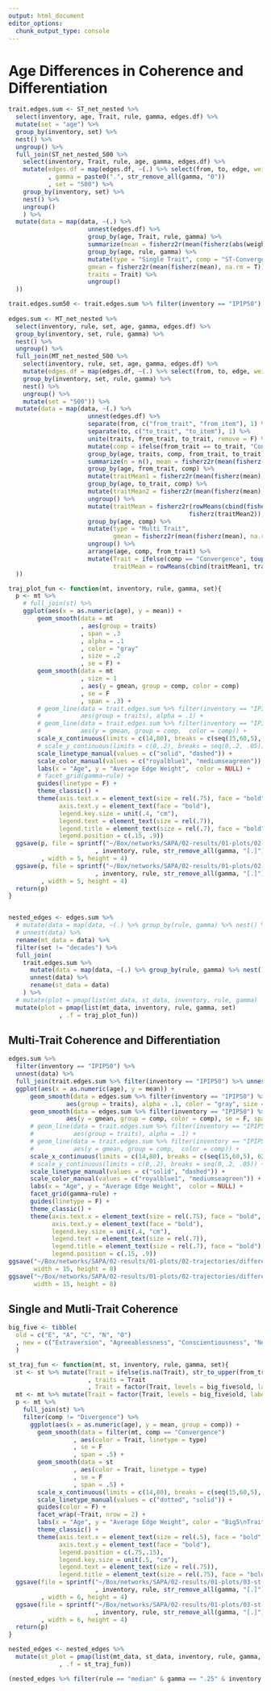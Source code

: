 ```yaml
---
output: html_document
editor_options: 
  chunk_output_type: console
---
```

# Age Differences in Coherence and Differentiation {#pcors}  
```r
trait.edges.sum <- ST_net_nested %>%
  select(inventory, age, Trait, rule, gamma, edges.df) %>%
  mutate(set = "age") %>%
  group_by(inventory, set) %>%
  nest() %>%
  ungroup() %>%
  full_join(ST_net_nested_500 %>%
    select(inventory, Trait, rule, age, gamma, edges.df) %>%
    mutate(edges.df = map(edges.df, ~(.) %>% select(from, to, edge, weight = estimate))
           , gamma = paste0(".", str_remove_all(gamma, "0"))
           , set = "500") %>%
    group_by(inventory, set) %>%
    nest() %>% 
    ungroup() 
    ) %>%
  mutate(data = map(data, ~(.) %>%
                      unnest(edges.df) %>%
                      group_by(age, Trait, rule, gamma) %>%
                      summarize(mean = fisherz2r(mean(fisherz(abs(weight)), na.rm = T))) %>%
                      group_by(age, rule, gamma) %>%
                      mutate(type = "Single Trait", comp = "ST-Convergence",
                      gmean = fisherz2r(mean(fisherz(mean), na.rm = T)), 
                      traits = Trait) %>%
                      ungroup()
  )) 

trait.edges.sum50 <- trait.edges.sum %>% filter(inventory == "IPIP50") %>% unnest(data)
  
edges.sum <- MT_net_nested %>%
  select(inventory, rule, set, age, gamma, edges.df) %>%
  group_by(inventory, set, rule, gamma) %>%
  nest() %>% 
  ungroup() %>%
  full_join(MT_net_nested_500 %>%
    select(inventory, rule, set, age, gamma, edges.df) %>%
    mutate(edges.df = map(edges.df, ~(.) %>% select(from, to, edge, weight = estimate))) %>%
    group_by(inventory, set, rule, gamma) %>%
    nest() %>% 
    ungroup() %>%
    mutate(set = "500")) %>%
  mutate(data = map(data, ~(.) %>%
                      unnest(edges.df) %>%
                      separate(from, c("from_trait", "from_item"), 1) %>%
                      separate(to, c("to_trait", "to_item"), 1) %>%
                      unite(traits, from_trait, to_trait, remove = F) %>%
                      mutate(comp = ifelse(from_trait == to_trait, "Convergence", "Divergence")) %>%
                      group_by(age, traits, comp, from_trait, to_trait) %>%
                      summarize(n = n(), mean = fisherz2r(mean(fisherz(abs(weight)), na.rm = T))) %>%
                      group_by(age, from_trait, comp) %>%
                      mutate(traitMean1 = fisherz2r(mean(fisherz(mean), na.rm = T))) %>%
                      group_by(age, to_trait, comp) %>%
                      mutate(traitMean2 = fisherz2r(mean(fisherz(mean), na.rm = T))) %>%
                      ungroup() %>% 
                      mutate(traitMean = fisherz2r(rowMeans(cbind(fisherz(traitMean1), 
                                                  fisherz(traitMean2)), na.rm = T))) %>%
                      group_by(age, comp) %>%
                      mutate(type = "Multi Trait", 
                             gmean = fisherz2r(mean(fisherz(mean), na.rm = T))) %>%
                      ungroup() %>%
                      arrange(age, comp, from_trait) %>% 
                      mutate(Trait = ifelse(comp == "Convergence", toupper(from_trait), NA),
                             traitMean = rowMeans(cbind(traitMean1, traitMean2), na.rm = T))
  ))


```

```r
traj_plot_fun <- function(mt, inventory, rule, gamma, set){
  p <- mt %>%
    # full_join(st) %>% 
    ggplot(aes(x = as.numeric(age), y = mean)) + 
        geom_smooth(data = mt
                    , aes(group = traits)
                    , span = .3
                    , alpha = .1
                    , color = "gray"
                    , size = .2
                    , se = F) + 
        geom_smooth(data = mt
                    , size = 1
                    , aes(y = gmean, group = comp, color = comp)
                    , se = F
                    , span = .3) +
        # geom_line(data = trait.edges.sum %>% filter(inventory == "IPIP50"), 
        #           aes(group = traits), alpha = .1) + 
        # geom_line(data = trait.edges.sum %>% filter(inventory == "IPIP50"), size = 1,
        #           aes(y = gmean, group = comp,  color = comp)) + 
        scale_x_continuous(limits = c(14,80), breaks = c(seq(15,60,5), 62.5, 67.5, 72.5, 78)) +
        # scale_y_continuous(limits = c(0,.2), breaks = seq(0,.2, .05)) +
        scale_linetype_manual(values = c("solid", "dashed")) + 
        scale_color_manual(values = c("royalblue1", "mediumseagreen")) +
        labs(x = "Age", y = "Average Edge Weight",  color = NULL) + 
        # facet_grid(gamma~rule) + 
        guides(linetype = F) + 
        theme_classic() + 
        theme(axis.text.x = element_text(size = rel(.75), face = "bold", angle = 90),
              axis.text.y = element_text(face = "bold"),
              legend.key.size = unit(.4, "cm"), 
              legend.text = element_text(size = rel(.7)),
              legend.title = element_text(size = rel(.7), face = "bold"),
              legend.position = c(.15, .9))
  ggsave(p, file = sprintf("~/Box/networks/SAPA/02-results/01-plots/02-trajectories/png/%s-%s-%s-%s.png"
                        , inventory, rule, str_remove_all(gamma, "[.]"), set)
         , width = 5, height = 4)
  ggsave(p, file = sprintf("~/Box/networks/SAPA/02-results/01-plots/02-trajectories/pdf/%s-%s-%s-%s.pdf"
                        , inventory, rule, str_remove_all(gamma, "[.]"), set)
         , width = 5, height = 4)
  return(p)
}


nested_edges <- edges.sum %>% 
  # mutate(data = map(data, ~(.) %>% group_by(rule, gamma) %>% nest() %>% ungroup())) %>%
  # unnest(data) %>%
  rename(mt_data = data) %>%
  filter(set != "decades") %>%
  full_join(
    trait.edges.sum %>%
      mutate(data = map(data, ~(.) %>% group_by(rule, gamma) %>% nest() %>% ungroup())) %>%
      unnest(data) %>%
      rename(st_data = data)
    ) %>%
  # mutate(plot = pmap(list(mt_data, st_data, inventory, rule, gamma)
  mutate(plot = pmap(list(mt_data, inventory, rule, gamma, set)
              , .f = traj_plot_fun))
```


## Multi-Trait Coherence and Differentiation {#Figure1}  
```r
edges.sum %>%
  filter(inventory == "IPIP50") %>%
  unnest(data) %>%
  full_join(trait.edges.sum %>% filter(inventory == "IPIP50") %>% unnest(data)) %>% 
  ggplot(aes(x = as.numeric(age), y = mean)) + 
      geom_smooth(data = edges.sum %>% filter(inventory == "IPIP50") %>% unnest(data), span = .3,
                aes(group = traits), alpha = .1, color = "gray", size = .2, se = F) + 
      geom_smooth(data = edges.sum %>% filter(inventory == "IPIP50") %>% unnest(data), size = 1, 
                aes(y = gmean, group = comp, color = comp), se = F, span = .3) +
      # geom_line(data = trait.edges.sum %>% filter(inventory == "IPIP50"), 
      #           aes(group = traits), alpha = .1) + 
      # geom_line(data = trait.edges.sum %>% filter(inventory == "IPIP50"), size = 1,
      #           aes(y = gmean, group = comp,  color = comp)) + 
      scale_x_continuous(limits = c(14,80), breaks = c(seq(15,60,5), 62.5, 67.5, 72.5, 78)) +
      # scale_y_continuous(limits = c(0,.2), breaks = seq(0,.2, .05)) +
      scale_linetype_manual(values = c("solid", "dashed")) + 
      scale_color_manual(values = c("royalblue1", "mediumseagreen")) +
      labs(x = "Age", y = "Average Edge Weight",  color = NULL) + 
      facet_grid(gamma~rule) + 
      guides(linetype = F) + 
      theme_classic() + 
      theme(axis.text.x = element_text(size = rel(.75), face = "bold", angle = 90),
            axis.text.y = element_text(face = "bold"),
            legend.key.size = unit(.4, "cm"), 
            legend.text = element_text(size = rel(.7)),
            legend.title = element_text(size = rel(.7), face = "bold"),
            legend.position = c(.15, .9))
ggsave("~/Box/networks/SAPA/02-results/01-plots/02-trajectories/differentiation_coherence_line_graph_comp.png",
       width = 15, height = 8)
ggsave("~/Box/networks/SAPA/02-results/01-plots/02-trajectories/differentiation_coherence_line_graph_comp.pdf",
       width = 15, height = 8)
```

## Single and Mutli-Trait Coherence {#Figure2}
```r
big_five <- tibble(
  old = c("E", "A", "C", "N", "O")
  , new = c("Extraversion", "Agreeablessness", "Conscientiousness", "Neuroticism", "Openness")
  )

st_traj_fun <- function(mt, st, inventory, rule, gamma, set){
  st <- st %>% mutate(Trait = ifelse(is.na(Trait), str_to_upper(from_trait), str_to_upper(Trait))
                      , traits = Trait
                      , Trait = factor(Trait, levels = big_five$old, labels = big_five$new))
  mt <- mt %>% mutate(Trait = factor(Trait, levels = big_five$old, labels = big_five$new))
  p <- mt %>%
    full_join(st) %>%
    filter(comp != "Divergence") %>%
      ggplot(aes(x = as.numeric(age), y = mean, group = comp)) + 
        geom_smooth(data = filter(mt, comp == "Convergence")
                  , aes(color = Trait, linetype = type)
                  , se = F
                  , span = .5) + 
        geom_smooth(data = st
                  , aes(color = Trait, linetype = type)
                  , se = F
                  , span = .5) + 
        scale_x_continuous(limits = c(14,80), breaks = c(seq(15,60,5), 62.5, 67.5, 72.5, 78)) +
        scale_linetype_manual(values = c("dotted", "solid")) +
        guides(color = F) +
        facet_wrap(~Trait, nrow = 2) + 
        labs(x = "Age", y = "Average Edge Weight", color = "Big5\nTrait", linetype = "Network\nType") + 
        theme_classic() + 
        theme(axis.text.x = element_text(size = rel(.5), face = "bold", angle = 90),
              axis.text.y = element_text(face = "bold"),
              legend.position = c(.75,.15),
              legend.key.size = unit(.5, "cm"), 
              legend.text = element_text(size = rel(.75)),
              legend.title = element_text(size = rel(.75), face = "bold"))
  ggsave(file = sprintf("~/Box/networks/SAPA/02-results/01-plots/03-st-trajectories/png/%s-%s-%s-%s.png"
                        , inventory, rule, str_remove_all(gamma, "[.]"), set)
         , width = 6, height = 4)
  ggsave(file = sprintf("~/Box/networks/SAPA/02-results/01-plots/03-st-trajectories/pdf/%s-%s-%s-%s.pdf"
                        , inventory, rule, str_remove_all(gamma, "[.]"), set)
         , width = 6, height = 4)
  return(p)
}

nested_edges <- nested_edges %>%
  mutate(st_plot = pmap(list(mt_data, st_data, inventory, rule, gamma, set)
              , .f = st_traj_fun))

(nested_edges %>% filter(rule == "median" & gamma == ".25" & inventory == "IPIP50"))$st_plot[[1]]
```

